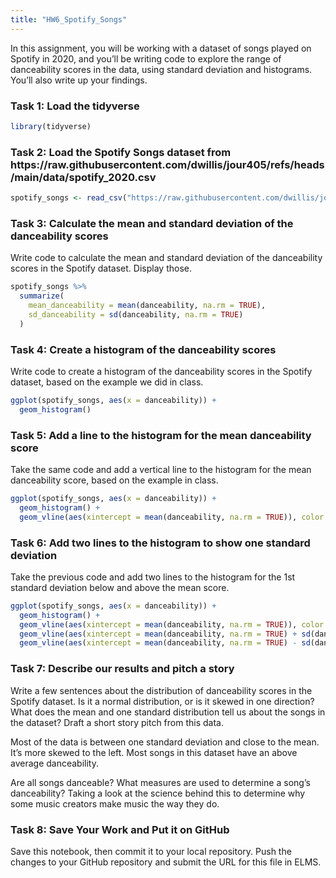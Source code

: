 ```yaml
---
title: "HW6_Spotify_Songs"
---
```


In this assignment, you will be working with a dataset of songs played on Spotify in 2020, and you'll be writing code to explore the range of danceability scores in the data, using standard deviation and histograms. You'll also write up your findings.

### Task 1: Load the tidyverse

```r
library(tidyverse)
```

### Task 2: Load the Spotify Songs dataset from https://raw.githubusercontent.com/dwillis/jour405/refs/heads/main/data/spotify_2020.csv

```r
spotify_songs <- read_csv("https://raw.githubusercontent.com/dwillis/jour405/refs/heads/main/data/spotify_2020.csv")
```

### Task 3: Calculate the mean and standard deviation of the danceability scores

Write code to calculate the mean and standard deviation of the danceability scores in the Spotify dataset. Display those.

```r
spotify_songs %>%
  summarize(
    mean_danceability = mean(danceability, na.rm = TRUE),
    sd_danceability = sd(danceability, na.rm = TRUE)
  )
```

### Task 4: Create a histogram of the danceability scores

Write code to create a histogram of the danceability scores in the Spotify dataset, based on the example we did in class.

```r
ggplot(spotify_songs, aes(x = danceability)) +
  geom_histogram()
```

### Task 5: Add a line to the histogram for the mean danceability score

Take the same code and add a vertical line to the histogram for the mean danceability score, based on the example in class.

```r
ggplot(spotify_songs, aes(x = danceability)) +
  geom_histogram() +
  geom_vline(aes(xintercept = mean(danceability, na.rm = TRUE)), color = "red", linetype = "dashed", size = 1)

```


### Task 6: Add two lines to the histogram to show one standard deviation

Take the previous code and add two lines to the histogram for the 1st standard deviation below and above the mean score.

```r
ggplot(spotify_songs, aes(x = danceability)) +
  geom_histogram() +
  geom_vline(aes(xintercept = mean(danceability, na.rm = TRUE)), color = "red", linetype = "dashed", size = 1) +
  geom_vline(aes(xintercept = mean(danceability, na.rm = TRUE) + sd(danceability, na.rm = TRUE)), color = "blue", linetype = "dotted", size = 1) +
  geom_vline(aes(xintercept = mean(danceability, na.rm = TRUE) - sd(danceability, na.rm = TRUE)), color = "blue", linetype = "dotted", size = 1)
```

### Task 7: Describe our results and pitch a story

Write a few sentences about the distribution of danceability scores in the Spotify dataset. Is it a normal distribution, or is it skewed in one direction? What does the mean and one standard distribution tell us about the songs in the dataset? Draft a short story pitch from this data.

Most of the data is between one standard deviation and close to the mean. It's more skewed to the left. Most songs in this dataset have an above average danceability.

Are all songs danceable? What measures are used to determine a song's danceability? Taking a look at the science behind this to determine why some music creators make music the way they do.


### Task 8: Save Your Work and Put it on GitHub

Save this notebook, then commit it to your local repository. Push the changes to your GitHub repository and submit the URL for this file in ELMS.
